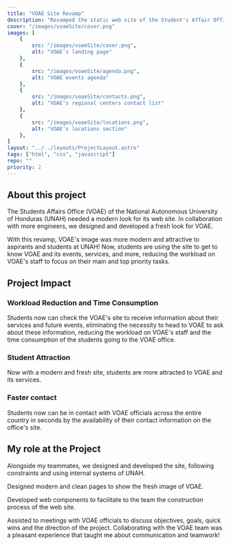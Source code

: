 ```yaml
---
title: "VOAE Site Revamp"
description: "Revamped the static web site of the Student's Affair Office at UNAH! Designed a modern site for VOAE's presentation. Get to know about my collaboration with VOAE!"
cover: "/images/voaeSite/cover.png"
images: [
    {
        src: "/images/voaeSite/cover.png",
        alt: "VOAE's landing page"
    },
    {
        src: "/images/voaeSite/agenda.png",
        alt: "VOAE events agenda"
    },
    {
        src: "/images/voaeSite/contacts.png",
        alt: "VOAE's regional centers contact list"
    },
    {
        src: "/images/voaeSite/locations.png",
        alt: "VOAE's locations section"
    },
]
layout: "../../layouts/ProjectLayout.astro" 
tags: ["html", "css", "javascript"]
repo: ""
priority: 2
---
```


## About this project

The Students Affairs Office (VOAE) of the National Autonomous University of Honduras (UNAH) needed a modern look for its web site. In collaboration with more engineers, we designed and developed a fresh look for VOAE.

With this revamp, VOAE's image was more modern and attractive to aspirants and students at UNAH! Now, students are using the site to get to know VOAE and its events, services, and more, reducing the workload on VOAE's staff to focus on their main and top priority tasks.

## Project Impact

### Workload Reduction and Time Consumption
Students now can check the VOAE's site to receive information about their services and future events, eliminating the necessity to head to VOAE to ask about these information, reducing the workload on VOAE's staff and the time consumption of the students going to the VOAE office.

### Student Attraction
Now with a modern and fresh site, students are more attracted to VOAE and its services.

### Faster contact
Students now can be in contact with VOAE officials across the entire country in seconds by the availability of their contact information on the office's site.


## My role at the Project
Alongside my teammates, we designed and developed the site, following constraints and using internal systems of UNAH.

<span class="text-primary font-semibold">Designed</span> modern and clean pages to show the fresh image of VOAE.

<span class="text-primary font-semibold">Developed</span> web components to facilitate to the team the construction process of the web site.

<span class="text-primary font-semibold">Assisted</span> to meetings with VOAE officials to discuss objectives, goals, quick wins and the direction of the project. Collaborating with the VOAE team was a pleasant experience that taught me about communication and teamwork!